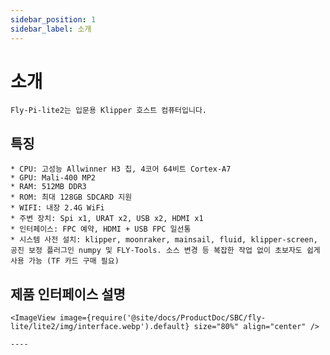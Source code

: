 ```yaml
---
sidebar_position: 1
sidebar_label: 소개
---
```




# 소개

    Fly-Pi-lite2는 입문용 Klipper 호스트 컴퓨터입니다.

## 특징

    * CPU: 고성능 Allwinner H3 칩, 4코어 64비트 Cortex-A7
    * GPU: Mali-400 MP2
    * RAM: 512MB DDR3
    * ROM: 최대 128GB SDCARD 지원
    * WIFI: 내장 2.4G WiFi
    * 주변 장치: Spi x1, URAT x2, USB x2, HDMI x1
    * 인터페이스: FPC 예약, HDMI + USB FPC 일선통
    * 시스템 사전 설치: klipper, moonraker, mainsail, fluid, klipper-screen, 공진 보정 플러그인 numpy 및 FLY-Tools. 소스 변경 등 복잡한 작업 없이 초보자도 쉽게 사용 가능 (TF 카드 구매 필요)

## 제품 인터페이스 설명

    <ImageView image={require('@site/docs/ProductDoc/SBC/fly-lite/lite2/img/interface.webp').default} size="80%" align="center" />

    ----
